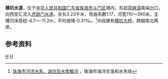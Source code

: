 '''横坑水道'''，位于[[中华人民共和国|中华人民共和国]][[广东省|广东省]][[珠海市|珠海市]][[斗门区|斗门区]]境内，东起[[荷麻溪|荷麻溪]]南端出口，向西至汇流入[[虎跳门水道|虎跳门水道]]。全长3.23千米，弯曲系数1.17，河宽110～390米，主槽河床高程-4.7～-11.2m，平均坡降-0.31‰。<ref>[http://www.zhhnys.gov.cn/zwgk/jgjj/hygk/201012/t20101201_176220.html 珠海市河流水系、湖泊及水库概况 ] {{webarchive|url=https://web.archive.org/web/20140110085241/http://www.zhhnys.gov.cn/zwgk/jgjj/hygk/201012/t20101201_176220.html |date=2014-01-10 }}，珠海市海洋农渔和水务局</ref>中段建有[[横坑大桥|横坑大桥]]，跨越南北两岸。

==参考资料==
{{reflist}}

[[Category:珠江三角洲|H]]
[[Category:广东河流|H]]